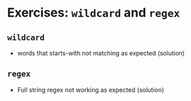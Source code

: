 # Exercises: `wildcard` and `regex`

## `wildcard`

* <Playground url="https://search-playground.mongodb.com/tools/code-sandbox/snapshots/679cab92d0df60f0254e5d64">words that starts-with not matching as expected</Playground> (<Playground url="https://search-playground.mongodb.com/tools/code-sandbox/snapshots/679cac0bd0df60f0254e5d66">solution</Playground>)

## ``regex``

* <Playground url="https://search-playground.corp.mongodb.com/tools/code-sandbox/snapshots/679caa71d0df60f0254e5d60">Full string regex not working as expected</Playground> (<Playground url="https://search-playground.corp.mongodb.com/tools/code-sandbox/snapshots/679caadcd0df60f0254e5d62">solution</Playground>)
